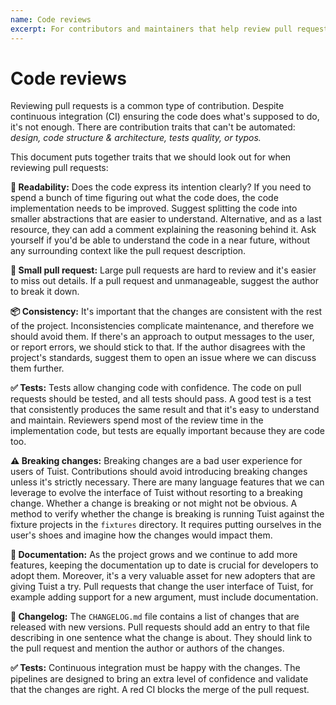 ```yaml
---
name: Code reviews
excerpt: For contributors and maintainers that help review pull requests on GitHub, this page includes a checklist with some important aspects that they should look at. It's not meant to be an exhaustive checklist but rather a reference.
---
```


# Code reviews

Reviewing pull requests is a common type of contribution.
Despite continuous integration (CI) ensuring the code does what's supposed to do,
it's not enough.
There are contribution traits that can't be automated:
_design, code structure & architecture, tests quality, or typos._

This document puts together traits that we should look out for when reviewing pull requests:

**👀 Readability:** Does the code express its intention clearly?
If you need to spend a bunch of time figuring out what the code does,
the code implementation needs to be improved.
Suggest splitting the code into smaller abstractions that are easier to understand.
Alternative, and as a last resource,
they can add a comment explaining the reasoning behind it.
Ask yourself if you'd be able to understand the code in a near future,
without any surrounding context like the pull request description.

**🌱 Small pull request:** Large pull requests are hard to review and it's easier to miss out details.
If a pull request and unmanageable,
suggest the author to break it down.

**📦 Consistency:** It's important that the changes are consistent with the rest of the project.
Inconsistencies complicate maintenance, and therefore we should avoid them.
If there's an approach to output messages to the user,
or report errors,
we should stick to that.
If the author disagrees with the project's standards,
suggest them to open an issue where we can discuss them further.

**✅ Tests:** Tests allow changing code with confidence.
The code on pull requests should be tested,
and all tests should pass.
A good test is a test that consistently produces the same result and that it's easy to understand and maintain.
Reviewers spend most of the review time in the implementation code,
but tests are equally important because they are code too.

**⚠️ Breaking changes:** Breaking changes are a bad user experience for users of Tuist.
Contributions should avoid introducing breaking changes unless it's strictly necessary.
There are many language features that we can leverage to evolve the interface of Tuist without resorting to a breaking change.
Whether a change is breaking or not might not be obvious.
A method to verify whether the change is breaking is running Tuist against the fixture projects in the `fixtures` directory.
It requires putting ourselves in the user's shoes and imagine how the changes would impact them.

**📝 Documentation:** As the project grows and we continue to add more features,
keeping the documentation up to date is crucial for developers to adopt them.
Moreover,
it's a very valuable asset for new adopters that are giving Tuist a try.
Pull requests that change the user interface of Tuist,
for example adding support for a new argument,
must include documentation.

**📝 Changelog:** The `CHANGELOG.md` file contains a list of changes that are released with new versions.
Pull requests should add an entry to that file describing in one sentence what the change is about.
They should link to the pull request and mention the author or authors of the changes.

**✅ Tests:** Continuous integration must be happy with the changes.
The pipelines are designed to bring an extra level of confidence and validate that the changes are right.
A red CI blocks the merge of the pull request.
